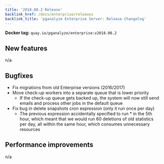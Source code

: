 ```yaml
---
title: '2018.08.2 Release'
backlink_href: /docs/enterprise/releases
backlink_title: 'pganalyze Enterprise Server: Release Changelog'
---
```


**Docker tag:** `quay.io/pganalyze/enterprise:v2018.08.2`

## New features

n/a


## Bugfixes

- Fix migrations from old Enterprise versions (2016/2017)
- Move check-up workers into a separate queue that is lower priority
  - If the check-up queue gets backed up, the system will now still send emails
    and process other jobs in the default queue
- Fix bug in delete snapshots cron expression (only it run once per day)
  - The previous expression accidentally specified to run * in the 5th hour,
    which meant that we would run 60 deletions of old statistics per day,
    all within the same hour, which consumes unnecessary resources


## Performance improvements

n/a

